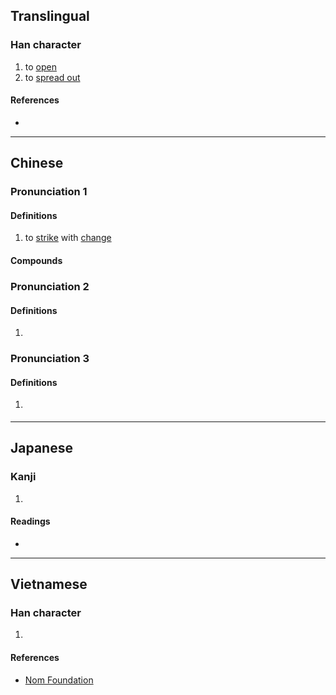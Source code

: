 {{character info}}
==Translingual==

===Han character===
{{Han char|rn=64|rad=手|as=08|sn=11|four=56040|canj=QHWJ|ids=⿰扌卑}}

# to [[open]]
# to [[spread out]]

====References====
* {{Han ref|kx=0435.080|dkj=12200|dj=0784.250|hdz=31899.010|uh=636D|ud=25453|bh=D579|bd=54649}}

----

==Chinese==
{{zh-forms}}

===Pronunciation 1===
{{zh-pron
|m=bǎi
|c=baai2
|mc=y
|oc=y
|cat=v
}}

====Definitions====
{{zh-hanzi}}

# {{lb|zh|literary}} to [[strike]] with [[change]]

====Compounds====
{{zh-der|捭闔縱橫|捭闔|縱橫捭闔}}

===Pronunciation 2===
{{zh-pron
|m=bò
|cat=v
}}

====Definitions====
{{zh-hanzi}}

# {{lb|zh|literary}} {{zh-alt-form|擘|to [[open]]; to [[tear]] [[apart]]}}

===Pronunciation 3===
{{zh-pron
|m=bǐ
|cat=v
}}

====Definitions====
{{zh-hanzi}}

# {{zh-hg}} {{zh-alt-form|㪏|to [[ruin]]}}

----

==Japanese==

===Kanji===
{{ja-kanji|grade=|rs=手08}}

# {{rfdef|ja|sort=手08}}

====Readings====
* {{ja-readings|on=[[はい]] (hai), [[は]] (ha), [[へい]] (hei)|kun=}}

----

==Vietnamese==

===Han character===
{{vi-readings|rs=手08|reading=bới}}

# {{rfdef|vi|sort=手08}}

====References====
* [http://nomfoundation.org/common/nom_details.php?codepoint=636d Nom Foundation]